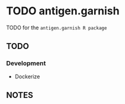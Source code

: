 # TODO antigen.garnish

TODO for the `antigen.garnish R package`

## TODO

### Development

* Dockerize

## NOTES

